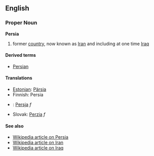 ==English==
===Proper Noun===
'''Persia'''

#former [[country]], now known as [[Iran]] and including at one time [[Iraq]]

==== Derived terms====
*[[Persian]]

==== Translations ====
*[[Estonian]]: [[Pärsia]]
*Finnish: Persia
*{{pl}}: [[Persja]] ''f''
*Slovak: [[Perzia]] ''f''

====See also====
*[[w:Persia|Wikipedia article on Persia]]
*[[w:Iran|Wikipedia article on Iran]]
*[[w:Iraq|Wikipedia article on Iraq]]
